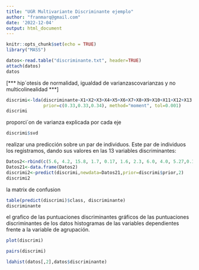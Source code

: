 ```yaml
---
title: "UGR Multivariante Discriminante ejemplo"
author: "franmarq@gmail.com"
date: '2022-12-04'
output: html_document
---
```


```r
knitr::opts_chunk$set(echo = TRUE)
library("MASS")
```



```r
datos<-read.table("discriminante.txt", header=TRUE)
attach(datos)
datos
```

[***  hip´otesis de normalidad, igualdad de varianzascovarianzas
y no multicolinealidad ***]








```r
discrimi<-lda(discriminante~X1+X2+X3+X4+X5+X6+X7+X8+X9+X10+X11+X12+X13,
              prior=c(0.33,0.33,0.34), method="moment", tol=0.001)
discrimi
```

proporci´on de varianza explicada por cada eje

```r

discrimi$svd

```

realizar una predicción sobre un par de individuos. Este par de individuos los registramos, dando sus valores en las 13 variables discriminantes:

```r
Datos2<-rbind(c(5.6, 4.2, 15.8, 1.7, 0.17, 1.6, 2.3, 6.0, 4.0, 5.27,0.14, 216.25, 26.66), c(5.45,3.09, 17.82, 1.56, 0.14, 1.62, 1.97,5.21, 2.68, 7.45, 0.15, 285.71, 23.42))
Datos21<-data.frame(Datos2)
discrimi2<-predict(discrimi,newdata=Datos21,prior=discrimi$prior,2)
discrimi2

```

la matrix de confusion

```r
table(predict(discrimi)$class, discriminante)
discriminante
```

el grafico de las puntuaciones discriminantes
gráficos de las puntuaciones discriminantes de los datos
histogramas de las variables dependientes frente a la variable de agrupación.


```r
plot(discrimi)

pairs(discrimi)

```


```r
ldahist(datos[,2],datos$discriminante)


```